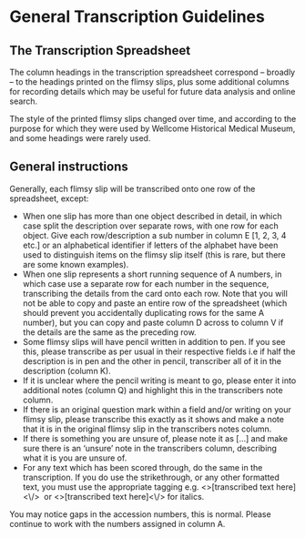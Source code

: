# General Transcription Guidelines

## The Transcription Spreadsheet

The column headings in the transcription spreadsheet correspond – broadly – to the headings printed on the flimsy slips, plus some additional columns for recording details which may be useful for future data analysis and online search. 

The style of the printed flimsy slips changed over time, and according to the purpose for which they were used by Wellcome Historical Medical Museum, and some headings were rarely used.

## General instructions

Generally, each flimsy slip will be transcribed onto one row of the spreadsheet, except:

* When one slip has more than one object described in detail, in which case split the description over separate rows, with one row for each object. Give each row/description a sub number in column E [1, 2, 3, 4 etc.] or an alphabetical identifier if letters of the alphabet have been used to distinguish items on the flimsy slip itself (this is rare, but there are some known examples). 
* When one slip represents a short running sequence of A numbers, in which case use a separate row for each number in the sequence, transcribing the details from the card onto each row. Note that you will not be able to copy and paste an entire row of the spreadsheet (which should prevent you accidentally duplicating rows for the same A number), but you can copy and paste column D across to column V if the details are the same as the preceding row.
* Some flimsy slips will have pencil written in addition to pen. If you see this, please transcribe as per usual in their respective fields i.e if half the description is in pen and the other in pencil, transcriber all of it in the description (column K). 
* If it is unclear where the pencil writing is meant to go, please enter it into additional notes (column Q) and highlight this in the transcribers note column.
* If there is an original question mark within a field and/or writing on your flimsy slip, please transcribe this exactly as it shows and make a note that it is in the original flimsy slip in the transcribers notes column.
* If there is something you are unsure of, please note it as […] and make sure there is an ‘unsure’ note in the transcribers column, describing what it is you are unsure of.
* For any text which has been scored through, do the same in the transcription. If you do use the strikethrough, or any other formatted text, you must use the appropriate tagging e.g. \<\s\>\[transcribed text here]\<\\/\s\>\  or \<\i\>\[transcribed text here]\<\\/\i\>\ for italics.

You may notice gaps in the accession numbers, this is normal. Please continue to work with the numbers assigned in column A.
